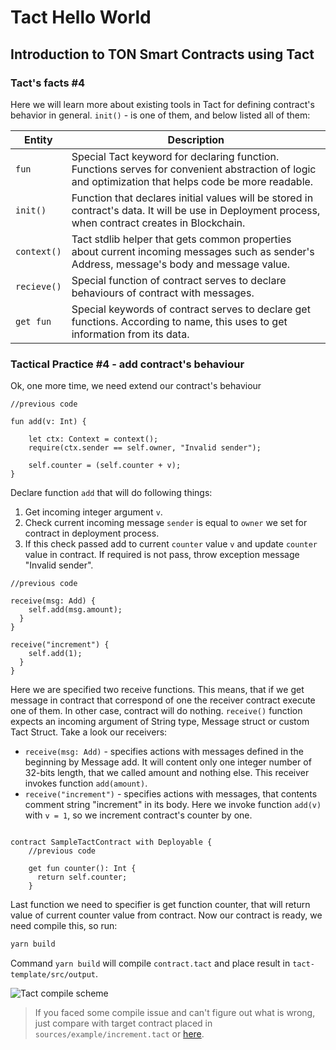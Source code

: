# Tact Hello World

## Introduction to TON Smart Contracts using Tact

### Tact's facts #4
Here we will learn more about existing tools in Tact for defining contract's behavior in general.
 `init()` - is one of them, and below listed all of them:


| Entity      | Description                                                                                                                                                                                                |
|-------------|------------------------------------------------------------------------------------------------------------------------------------------------------------------------------------------------------------|
| `fun`       | Special Tact keyword for declaring function. Functions serves for convenient abstraction of logic and optimization that helps code be more readable. |
| `init()`    | Function that declares initial values will be stored in contract's data. It will be use in Deployment process, when contract creates in Blockchain.                                                        |
| `context()` | Tact stdlib helper that gets common properties about current incoming messages such as sender's Address, message's body and message value.                                                                           |
| `recieve()` | Special function of contract serves to declare behaviours of contract with messages.                                                                                                                       |
| `get fun`   | Special keywords of contract serves to declare get functions. According to name, this uses to get information from its data.                                                                               |
 


### Tactical Practice #4 - add contract's behaviour

Ok, one more time, we need extend our contract's behaviour

```tact
//previous code

fun add(v: Int) {

    let ctx: Context = context();
    require(ctx.sender == self.owner, "Invalid sender");
    
    self.counter = (self.counter + v);
}
```

Declare function `add` that will do following things:
1. Get incoming integer argument `v`.
2. Check current incoming message `sender` is equal to `owner` we set for contract in deployment process.
3. If this check passed add to current `counter` value `v` and update `counter` value in contract. If required is not pass, throw exception message "Invalid sender".


```tact
//previous code

receive(msg: Add) {
    self.add(msg.amount);
  }
}

receive("increment") {
    self.add(1);
  }
}
```
Here we are specified two receive functions. This means, that if we get message in contract that correspond of one the receiver contract execute one of them. In other case, contract will do nothing.
`receive()` function expects an incoming argument of String type, Message struct or custom Tact Struct.
Take a look our receivers:
* `receive(msg: Add)` - specifies actions with messages defined in the beginning by Message add. It will content only one integer number of 32-bits length, that we called amount and nothing else. This receiver invokes function `add(amount)`.
* `receive("increment")` - specifies actions with messages, that contents comment string "increment" in its body. Here we invoke function `add(v)` with `v = 1`, so we increment contract's counter by one.




```tact

contract SampleTactContract with Deployable {
    //previous code

    get fun counter(): Int {
      return self.counter;
    }

```
Last function we need to specifier is get function counter, that will return value of current counter value from contract.
Now our contract is ready, we need compile this, so run:

```bash
yarn build
```
Command `yarn build` will compile `contract.tact` and place result in `tact-template/src/output`.

![Tact compile scheme](public/tact-hello-world/tact-compiler-scheme.png)
>If you faced some compile issue and can't figure out what is wrong, just compare with target contract placed in `sources/example/increment.tact` or [here](https://github.com/ton-community/tact-guide-template/blob/main/sources/example/increment.tact).
